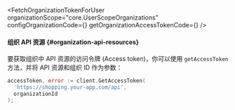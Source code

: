 

<FetchOrganizationTokenForUser
  organizationScope="core.UserScopeOrganizations"
  configOrganizationCode={<ConfigOrganizationCode />}
  getOrganizationAccessTokenCode={<GetOrganizationAccessTokenCode />}
/>

#### 组织 API 资源 \{#organization-api-resources}

要获取组织中 API 资源的访问令牌 (Access token)，你可以使用 `getAccessToken` 方法，并将 API 资源和组织 ID 作为参数：

```go
accessToken, error := client.GetAccessToken(
  'https://shopping.your-app.com/api',
  organizationId
);
```
